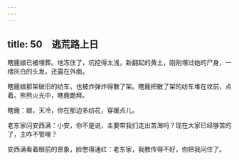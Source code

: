 ```yaml
---
---
---
```

title: 50　逃荒路上日
---




瞎鹿娘已被埋葬。地冻住了，坑挖得太浅，新翻起的黄土，刚刚埋过她的尸身，一缕灰白的头发，还露在外面。

瞎鹿娘那架破旧的纺车，也被炸弹炸得散了架。瞎鹿把散了架的纺车堆在坟前，点着。熊熊火光中，瞎鹿跪拜。

瞎鹿：娘，天冷，你在那边多纺花，穿暖点儿。

老东家问安西满：小安，你不是说，主要带我们走出苦海吗？现在大家已经够苦的了，主咋不管哩？

安西满看着眼前的景象，脸憋得通红：老东家，我教传得不好，你把我问住了。